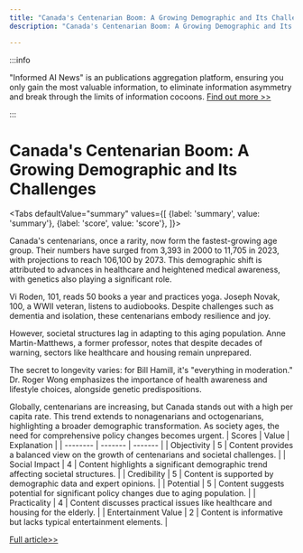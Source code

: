 ```yaml
---
title: "Canada's Centenarian Boom: A Growing Demographic and Its Challenges"
description: "Canada's Centenarian Boom: A Growing Demographic and Its Challenges"

---
```



:::info

"Informed AI News" is an publications aggregation platform, ensuring you only gain the most valuable information, to eliminate information asymmetry and break through the limits of information cocoons.  [Find out more >>](/)

:::

# Canada's Centenarian Boom: A Growing Demographic and Its Challenges


<Tabs
	defaultValue="summary"
	values={[
	{label: 'summary', value: 'summary'},
	{label: 'score', value: 'score'},
]}>
<TabItem value="summary">


Canada's centenarians, once a rarity, now form the fastest-growing age group. Their numbers have surged from 3,393 in 2000 to 11,705 in 2023, with projections to reach 106,100 by 2073. This demographic shift is attributed to advances in healthcare and heightened medical awareness, with genetics also playing a significant role.

Vi Roden, 101, reads 50 books a year and practices yoga. Joseph Novak, 100, a WWII veteran, listens to audiobooks. Despite challenges such as dementia and isolation, these centenarians embody resilience and joy.

However, societal structures lag in adapting to this aging population. Anne Martin-Matthews, a former professor, notes that despite decades of warning, sectors like healthcare and housing remain unprepared.

The secret to longevity varies: for Bill Hamill, it's "everything in moderation." Dr. Roger Wong emphasizes the importance of health awareness and lifestyle choices, alongside genetic predispositions.

Globally, centenarians are increasing, but Canada stands out with a high per capita rate. This trend extends to nonagenarians and octogenarians, highlighting a broader demographic transformation. As society ages, the need for comprehensive policy changes becomes urgent.
</TabItem>
<TabItem value="score">
	| Scores     | Value   | Explanation |
	| -------- | ------- | ------- |
	| Objectivity  | 5    | Content provides a balanced view on the growth of centenarians and societal challenges.    |
	| Social Impact | 4     | Content highlights a significant demographic trend affecting societal structures.    |
	| Credibility    | 5    | Content is supported by demographic data and expert opinions.    |
	| Potential    | 5    | Content suggests potential for significant policy changes due to aging population.    |
	| Practicality    | 4    | Content discusses practical issues like healthcare and housing for the elderly.    |
	| Entertainment Value    | 2    | Content is informative but lacks typical entertainment elements.    |
</TabItem>
</Tabs>

[Full article>>](https://ici.radio-canada.ca/rci/en/news/2083556/meet-the-centenarians-canadas-oldest-age-group-is-also-its-fastest-growing)
